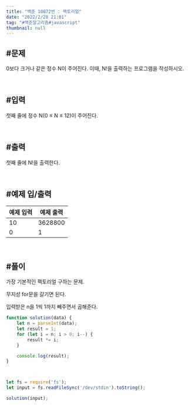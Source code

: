 ```yaml
---
title: "백준 10872번 : 팩토리얼"
date: "2022/2/28 21:01"
tag: "#백준알고리즘#javascript"
thumbnail: null
---
```


## #문제

0보다 크거나 같은 정수 N이 주어진다. 이때, N!을 출력하는 프로그램을 작성하시오.

<br/>

## #입력

첫째 줄에 정수 N(0 ≤ N ≤ 12)이 주어진다.

<br/>

## #출력

첫째 줄에 N!을 출력한다.

<br/>

## #예제 입/출력

| 예제 입력 | 예제 출력 |
| ----- | ----- |
| 10 | 3628800 |
| 0 | 1 |

<br/>

## #풀이

가장 기본적인 팩토리얼 구하는 문제.

무지성 for문을 갈기면 된다.

입력받은 n을 1씩 1까지 빼주면서 곱해준다.

```javascript
function solution(data) {
    let n = parseInt(data);
    let result = 1;
    for (let i = n; i > 0; i--) {
        result *= i;
    }

    console.log(result);
}



let fs = require('fs');
let input = fs.readFileSync('/dev/stdin').toString();

solution(input);
```